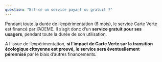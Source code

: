 ```yaml
---
question: "Est-ce un service payant ou gratuit ?"
---
```


Pendant toute la durée de l’expérimentation (6 mois), le service Carte Verte est financé par l’ADEME. Il s’agit donc d’un **service gratuit pour ses usagers**, pendant toute la durée de son utilisation. 

A l’issue de l’expérimentation, **si l’impact de Carte Verte sur la transition écologique citoyenne est prouvé, le service sera éventuellement pérennisé** par le biais d’autres financements.
